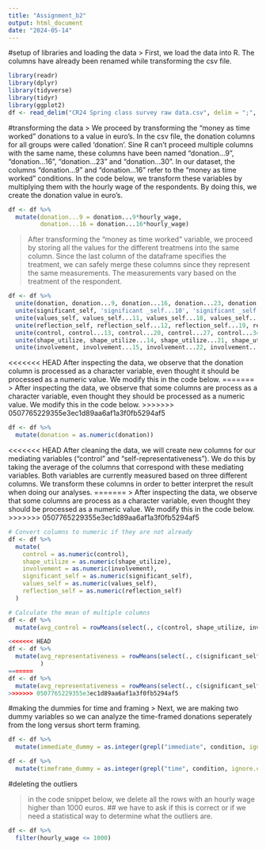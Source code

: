 ---
title: "Assignment_b2"
output: html_document
date: "2024-05-14"
---
#setup of libraries and loading the data
> First, we load the data into R. The columns have already been renamed while transforming the csv file. 

```{r}
library(readr)
library(dplyr)
library(tidyverse)
library(tidyr)
library(ggplot2)
df <- read_delim("CR24 Spring class survey raw data.csv", delim = ";", locale = locale(decimal_mark = ","))

```

#transforming the data
> We proceed by transforming the "money as time worked" donations to a value in euro's. In the csv file, the donation columns for all groups were called 'donation'. Sine R can't proceed multiple columns with the same name, these columns have been named "donation...9", "donation...16", "donation...23" and "donation...30". In our dataset, the columns "donation...9" and "donation...16" refer to the "money as time worked" conditions. In the code below, we transform these variables by multiplying them with the hourly wage of the respondents. By doing this, we create the donation value in euro's. 

```{r}

df <- df %>% 
  mutate(donation...9 = donation...9*hourly_wage,
         donation...16 = donation...16*hourly_wage)
```

> After transforming the "money as time worked" variable, we proceed by storing all the values for the different treatmens into the same column. Since the last column of the dataframe specifies the treatment, we can safely merge these columns since they represent the same measurements. The measurements vary based on the treatment of the respondent. 

```{r}

df <- df %>%
  unite(donation, donation...9, donation...16, donation...23, donation...30, na.rm = TRUE) %>%
  unite(significant_self, 'significant _self...10', 'significant _self...17', 'significant _self...24', 'significant _self...31', na.rm = TRUE) %>%
  unite(values_self, values_self...11, values_self...18, values_self...25, values_self...32, na.rm = TRUE) %>%
  unite(reflection_self, reflection_self...12, reflection_self...19, reflection_self...26, reflection_self...33, na.rm = TRUE) %>%
  unite(control, control...13, control...20, control...27, control...34, na.rm = TRUE) %>%
  unite(shape_utilize, shape_utilize...14, shape_utilize...21, shape_utilize...28, shape_utilize...35, na.rm = TRUE) %>%
  unite(involvement, involvement...15, involvement...22, involvement...29, involvement...36, na.rm = TRUE)


```

<<<<<<< HEAD
After inspecting the data, we observe that the donation column is processed as a character variable, even thought it should be processed as a numeric value. We modify this in the code below. 
=======
> After inspecting the data, we observe that some columns are process as a character variable, even thought they should be processed as a numeric value. We modify this in the code below. 
>>>>>>> 0507765229355e3ec1d89aa6af1a3f0fb5294af5

```{r}
df <- df %>%
  mutate(donation = as.numeric(donation))

```

<<<<<<< HEAD
After cleaning the data, we will create new columns for our mediating variables ("control" and "self-representativeness"). We do this by taking the average of the columns that correspond with these mediating variables. Both variables are currently measured based on three different columns. We transform these columns in order to better interpret the result when doing our analyses. 
=======
> After inspecting the data, we observe that some columns are process as a character variable, even thought they should be processed as a numeric value. We modify this in the code below.
>>>>>>> 0507765229355e3ec1d89aa6af1a3f0fb5294af5

```{r}
# Convert columns to numeric if they are not already
df <- df %>%
  mutate(
    control = as.numeric(control),
    shape_utilize = as.numeric(shape_utilize),
    involvement = as.numeric(involvement),
    significant_self = as.numeric(significant_self),
    values_self = as.numeric(values_self),
    reflection_self = as.numeric(reflection_self)
  )

# Calculate the mean of multiple columns
df <- df %>%
  mutate(avg_control = rowMeans(select(., c(control, shape_utilize, involvement)), na.rm = TRUE))

<<<<<<< HEAD
df <- df %>% 
  mutate(avg_representativeness = rowMeans(select(., c(significant_self, values_self, reflection_self)), na.rm = TRUE)
         )
=======
df <- df %>%
  mutate(avg_representativeness = rowMeans(select(., c(significant_self, values_self, reflection_self)), na.rm = TRUE))
>>>>>>> 0507765229355e3ec1d89aa6af1a3f0fb5294af5

```

#making the dummies for time and framing
> Next, we are making two dummy variables so we can analyze the time-framed donations seperately from the long versus short term framing. 

```{r}
df <- df %>%
  mutate(immediate_dummy = as.integer(grepl("immediate", condition, ignore.case = TRUE)))

df <- df %>%
  mutate(timeframe_dummy = as.integer(grepl("time", condition, ignore.case = TRUE)))

```

#deleting the outliers

> in the code snippet below, we delete all the rows with an hourly wage higher than 1000 euros. ## we have to ask if this is correct or if we need a statistical way to determine what the outliers are.


```{r}

df <- df %>%
  filter(hourly_wage <= 1000)

```


